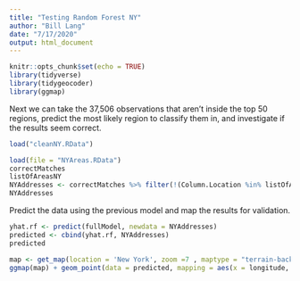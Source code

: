 ```yaml
---
title: "Testing Random Forest NY"
author: "Bill Lang"
date: "7/17/2020"
output: html_document
---
```


```r
knitr::opts_chunk$set(echo = TRUE)
library(tidyverse)
library(tidygeocoder)
library(ggmap)
```


Next we can take the 37,506 observations that aren't inside the top 50 regions, predict the most likely region to classify them in, and investigate if the results seem correct.

```r
load("cleanNY.RData")
```

```r
load(file = "NYAreas.RData")
correctMatches
listOfAreasNY
NYAddresses <- correctMatches %>% filter(!(Column.Location %in% listOfAreasNY))
NYAddresses
```

Predict the data using the previous model and map the results for validation. 

```r
yhat.rf <- predict(fullModel, newdata = NYAddresses)
predicted <- cbind(yhat.rf, NYAddresses)
predicted
```


```r
map <- get_map(location = 'New York', zoom =7 , maptype = "terrain-background", source = 'google', color = 'color')
ggmap(map) + geom_point(data = predicted, mapping = aes(x = longitude, y = latitude, color = factor(yhat.rf)), size = 1)+ theme(legend.position = "none")
```






